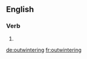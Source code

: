 ==English==

===Verb===
{{head|en}}

# {{present participle of|outwinter|lang=en}}

[[de:outwintering]]
[[fr:outwintering]]